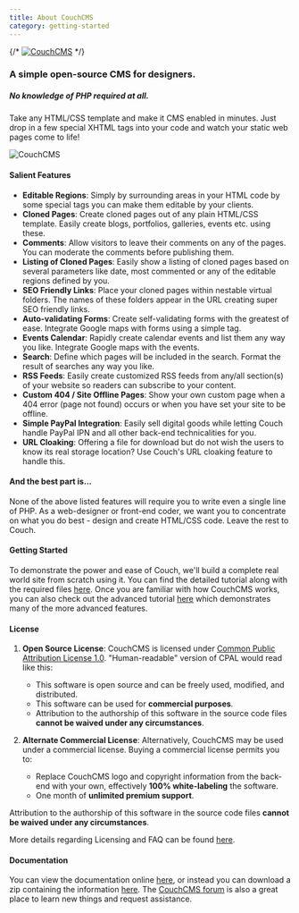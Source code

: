 ```yaml
---
title: About CouchCMS
category: getting-started
---
```


{/* [![CouchCMS](../../assets/img/couchcms-primary-logo-black-gradient.svg "CouchCMS")](https://www.couchcms.com/) */}

### A simple open-source CMS for designers.

##### No knowledge of PHP required at all.
Take any HTML/CSS template and make it CMS enabled in minutes. Just drop in a few special XHTML tags into your code and watch your static web pages come to life!

![CouchCMS](../../assets/img/couchcms-devices.png "CouchCMS")

#### Salient Features
- **Editable Regions**: Simply by surrounding areas in your HTML code by some special tags you can make them editable by your clients.
- **Cloned Pages**: Create cloned pages out of any plain HTML/CSS template. Easily create blogs, portfolios, galleries, events etc. using these.
- **Comments**: Allow visitors to leave their comments on any of the pages. You can moderate the comments before publishing them.
- **Listing of Cloned Pages**: Easily show a listing of cloned pages based on several parameters like date, most commented or any of the editable regions defined by you.
- **SEO Friendly Links**: Place your cloned pages within nestable virtual folders. The names of these folders appear in the URL creating super SEO friendly links.
- **Auto-validating Forms**: Create self-validating forms with the greatest of ease. Integrate Google maps with forms using a simple tag.
- **Events Calendar**: Rapidly create calendar events and list them any way you like. Integrate Google maps with the events.
- **Search**: Define which pages will be included in the search. Format the result of searches any way you like.
- **RSS Feeds**: Easily create customized RSS feeds from any/all section(s) of your website so readers can subscribe to your content.
- **Custom 404 / Site Offline Pages**: Show your own custom page when a 404 error (page not found) occurs or when you have set your site to be offline.
- **Simple PayPal Integration**: Easily sell digital goods while letting Couch handle PayPal IPN and all other back-end technicalities for you.
- **URL Cloaking**: Offering a file for download but do not wish the users to know its real storage location? Use Couch's URL cloaking feature to handle this.

#### And the best part is&hellip;
None of the above listed features will require you to write even a single line of PHP. As a web-designer or front-end coder, we want you to concentrate on what you do best - design and create HTML/CSS code. Leave the rest to Couch.

#### Getting Started
To demonstrate the power and ease of Couch, we'll build a complete real world site from scratch using it. You can find the detailed tutorial along with the required files [here](../tutorials/portfolio-site/getting-started.html). Once you are familiar with how CouchCMS works, you can also check out the advanced tutorial [here](../tutorials/advanced-tutorial/getting-started.html) which demonstrates many of the more advanced features.

#### License
1. **Open Source License**: CouchCMS is licensed under [Common Public Attribution License 1.0](https://opensource.org/licenses/cpal_1.0). "Human-readable" version of CPAL would read like this:
   - This software is open source and can be freely used, modified, and distributed.
   - This software can be used for **commercial purposes**.
   - Attribution to the authorship of this software in the source code files **cannot be waived under any circumstances**.

2. **Alternate Commercial License**: Alternatively, CouchCMS may be used under a commercial license. Buying a commercial license permits you to:
   - Replace CouchCMS logo and copyright information from the back-end with your own, effectively **100% white-labeling** the software.
   - One month of **unlimited premium support**.

Attribution to the authorship of this software in the source code files **cannot be waived under any circumstances**.

More details regarding Licensing and FAQ can be found [here](https://www.couchcms.com/products/).

#### Documentation
You can view the documentation online [here](http://docs.couchcms.com/), or instead you can download a zip containing the information [here](https://github.com/CouchCMS/Documentation/archive/gh-pages.zip). The [CouchCMS forum](https://www.couchcms.com/forum/) is also a great place to learn new things and request assistance.
